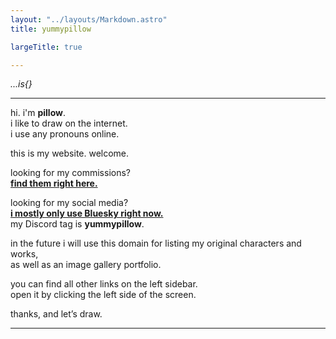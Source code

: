 ```yaml
---
layout: "../layouts/Markdown.astro"
title: yummypillow

largeTitle: true

---
```


<span id="ticker">*...is{}**<RandomTicker client:only="svelte"/>***</span>
___

hi. i'm **pillow**.  
i like to draw on the internet.  
i use any pronouns online.

this is my website. welcome.

looking for my commissions?  
[**find them right here.**](https://artistree.io/yummypillow " ")

looking for my social media?  
[**i mostly only use Bluesky right now.**](https://bsky.app/profile/yummypillow.art ' ')  
my Discord tag is **yummypillow**.

in the future i will use this domain for listing my original characters and works,  
as well as an image gallery portfolio.

you can find all other links on the left sidebar.  
open it by clicking the left side of the screen.

thanks, and let’s draw.

___

<Buttons />
